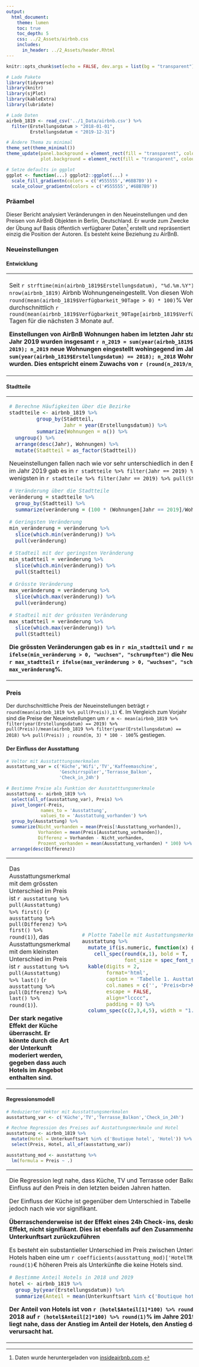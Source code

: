 ```yaml
---
output:
  html_document:
    theme: lumen
    toc: true
    toc_depth: 5
    css: ../2_Assets/airbnb.css
    includes:
      in_header: ../2_Assets/header.Rhtml
---
```


```r
knitr::opts_chunk$set(echo = FALSE, dev.args = list(bg = "transparent"))

# Lade Pakete
library(tidyverse)
library(knitr)
library(sjPlot)
library(kableExtra)
library(lubridate)

# Lade Daten
airbnb_1819 <- read_csv('../1_Data/airbnb.csv') %>% 
  filter(Erstellungsdatum > "2018-01-01", 
         Erstellungsdatum < "2019-12-31")

# Ändere Thema zu minimal
theme_set(theme_minimal())
theme_update(panel.background = element_rect(fill = "transparent", colour = NA),
             plot.background = element_rect(fill = "transparent", colour = NA))

# Setze defaults in ggplot
ggplot <- function(...) ggplot2::ggplot(...) + 
  scale_fill_gradientn(colors = c('#555555','#6BB7B9')) + 
  scale_colour_gradientn(colors = c('#555555','#6BB7B9'))

```

### Präambel

Dieser Bericht analysiert Veränderungen in den Neueinstellungen und den Preisen von AirBnB Objekten in Berlin, Deutschland. Er wurde zum Zwecke der Übung auf Basis öffentlich verfügbarer Daten^[Daten wurde heruntergeladen von [insideairbnb.com](http://insideairbnb.com/get-the-data.html).] erstellt und repräsentiert einzig die Position der Autoren. Es besteht keine Beziehung zu AirBnB.   

### Neueinstellungen

#### Entwicklung

<table>
  <col width = 40%>
  <col width = 10%>
  <col width = 50%>
  <tr>
  <td>
  
Seit `r strftime(min(airbnb_1819$Erstellungsdatum), "%d.%m.%Y")` wurden in Berlin `r nrow(airbnb_1819)` Airbnb Wohnungeneingestellt. Von diesen Wohnungn weisen aktuell `r round(mean(airbnb_1819$Verfügbarkeit_90Tage > 0) * 100)`% Verfügbarkeiten von durchschnittlich `r round(mean(airbnb_1819$Verfügbarkeit_90Tage[airbnb_1819$Verfügbarkeit_90Tage>0]),1)` Tagen für die nächsten 3 Monate auf.

**Einstellungen von AirBnB Wohnungen haben im letzten Jahr stark zugenommen. Im Jahr 2019 wurden insgesamt `r n_2019 = sum(year(airbnb_1819$Erstellungsdatum) == 2019); n_2019` neue Wohnungen eingestellt wohingegend im Jahr 2018 nur `r n_2018 = sum(year(airbnb_1819$Erstellungsdatum) == 2018); n_2018` Wohnungen eingestellt wurden. Dies entspricht einem Zuwachs von `r (round(n_2019/n_2018, 2) - 1)*100`%.**
  
  </td>
  <td>
  
  </td>
  <td>

```r

# Plotte Häufigkeiten
ggplot(airbnb_1819 %>% 
         group_by(Jahr = year(Erstellungsdatum), 
                  Monat_tmp = month(Erstellungsdatum)) %>% 
         summarize(
           Monat = as_factor(paste(first(Jahr), first(Monat_tmp), sep = '-')),
           Wohnungen = n()), 
       aes(x = Monat, y = Wohnungen, fill = Jahr)) + 
  geom_bar(stat = 'identity', position = 'dodge') + 
  theme(legend.position = 'none',
        axis.text.x = element_text(angle = 45, hjust = 1)) 

# Ergänze caption
cap = "<center>Figure 1. Neueinstellungen pro Monat.</center>"

```

  </td>
  </tr>
</table>

#### Stadtteile

<table>
<col width = 40%>
<col width = 10%>
<col width = 50%>
<tr>
  <td>

```r
# Berechne Häufigkeiten über die Bezirke
stadtteile <- airbnb_1819 %>% 
         group_by(Stadtteil, 
                  Jahr = year(Erstellungsdatum)) %>% 
         summarize(Wohnungen = n()) %>% 
  ungroup() %>% 
  arrange(desc(Jahr), Wohnungen) %>% 
  mutate(Stadtteil = as_factor(Stadtteil))
```

Neueinstellungen fallen nach wie vor sehr unterschiedlich in den Bezirke aus. Die meisten Neueinstellungen im Jahr 2019 gab es in `r stadtteile %>% filter(Jahr == 2019) %>% pull(Stadtteil) %>% last()`, die wenigsten in `r stadtteile %>% filter(Jahr == 2019) %>% pull(Stadtteil) %>% first()`.   
 
```r
# Veränderung über die Stadtteile
veränderung = stadtteile %>% 
  group_by(Stadtteil) %>% 
  summarize(veränderung = (100 * (Wohnungen[Jahr == 2019]/Wohnungen[Jahr == 2018] - 1)) %>% round(1))

# Geringsten Veränderung
min_veränderung = veränderung %>% 
  slice(which.min(veränderung)) %>% 
  pull(veränderung)

# Stadteil mit der geringsten Veränderung
min_stadtteil = veränderung %>% 
  slice(which.min(veränderung)) %>% 
  pull(Stadtteil)

# Grösste Veränderung
max_veränderung = veränderung %>% 
  slice(which.max(veränderung)) %>% 
  pull(veränderung)

# Stadteil mit der grössten Veränderung
max_stadtteil = veränderung %>% 
  slice(which.max(veränderung)) %>% 
  pull(Stadtteil)
```

**Die grössten Veränderungen gab es in `r min_stadtteil` und `r max_stadtteil`. In `r min_stadtteil` `r ifelse(min_veränderung > 0, "wuchsen", "schrumpften")` die Neueinstellungen um `r min_veränderung`%, in `r max_stadtteil` `r ifelse(max_veränderung > 0, "wuchsen", "schrumpften")` die Neueinstellungen um `r max_veränderung`%.**


  </td>
  <td>
  </td>
  <td>

```r
# Plotte Häufigkeieten der Stadtteile
ggplot(stadtteile, 
       aes(y = Stadtteil, x = Wohnungen, group = Jahr, fill = Jahr)) + 
  geom_bar(stat = 'identity', position = 'dodge') + 
  theme(legend.position = 'none') + labs(y='')

# Ergänze caption
cap = "<center>Figure 2. Neueinstellungen pro Bezirk</center>"
```

  </td>
  </tr>
</table>

### Preis

Der durchschnittliche Preis der Neueinstellungen beträgt `r round(mean(airbnb_1819 %>% pull(Preis)),1)` €. Im Vergleich zum Vorjahr sind die Preise der Neueinstellungen um `r m <- mean(airbnb_1819 %>% filter(year(Erstellungsdatum) == 2019) %>% pull(Preis))/mean(airbnb_1819 %>% filter(year(Erstellungsdatum) == 2018) %>% pull(Preis)) ; round(m, 3) * 100 - 100`% gestiegen.

#### Der Einfluss der Ausstattung

```r
# Veltor mit Ausstatttungsmerkmalen
ausstattung_var = c('Küche','Wifi','TV','Kaffeemaschine',
                    'Geschirrspüler','Terrasse_Balkon',
                    'Check_in_24h')

# Bestimme Preise als Funktion der Ausstatttungsmerkmale
ausstattung <- airbnb_1819 %>% 
  select(all_of(ausstattung_var), Preis) %>%
  pivot_longer(-Preis,
             names_to = 'Ausstattung',
             values_to = 'Ausstattung_vorhanden') %>% 
  group_by(Ausstattung) %>% 
  summarize(Nicht_vorhanden = mean(Preis[!Ausstattung_vorhanden]),
            Vorhanden = mean(Preis[Ausstattung_vorhanden]),
            Differenz = Vorhanden - Nicht_vorhanden, 
            Prozent_vorhanden = mean(Ausstattung_vorhanden) * 100) %>% 
  arrange(desc(Differenz)) 
```

<table width=100%>
<col width = 25%>
<col width = 10%>
<col width = 65%>
<tr>
  <td>
  
Das Ausstattungsmerkmal mit dem grössten Unterschied im Preis ist `r ausstattung %>% pull(Ausstattung) %>% first()` (`r ausstattung %>% pull(Differenz) %>% first() %>% round(1)`), das Ausstattungsmerkmal mit dem kleinsten Unterschied im Preis ist `r ausstattung %>% pull(Ausstattung) %>% last()` (`r ausstattung %>% pull(Differenz) %>% last() %>% round(1)`). 
  
<b>Der stark negative Effekt der Küche überrascht. Er könnte durch die Art der Unterkunft moderiert werden, gegeben dass auch Hotels im Angebot enthalten sind.</b>  
  
  </td>
  <td>
  </td>
  <td>

```r
# Plotte Tabelle mit Austattungsmerkmalen
ausstattung %>% 
  mutate_if(is.numeric, function(x) {
    cell_spec(round(x,1), bold = T, 
              font_size = spec_font_size(x, begin=10, end=16))}) %>%
  kable(digits = 2,
        format='html', 
        caption = 'Tabelle 1. Austtatung und Einfluss auf den Preis', 
        col.names = c('', 'Preis<br>Nicht-vorh.', 'Preis<br>vorh.','Differenz','Prozent<br>vorh.'),
        escape = FALSE,
        align="lcccc",
        padding = 0) %>% 
  column_spec(c(2,3,4,5), width = "1.2in") 
```

  </td>
  </tr>
</table>

#### Regressionsmodell

```r
# Reduzierter Vektor mit Ausstattungsmerkmalen
ausstattung_var <- c('Küche','TV','Terrasse_Balkon','Check_in_24h')

# Rechne Regression des Preises auf Austattungsmerkmale und Hotel
ausstattung <- airbnb_1819 %>% 
  mutate(Hotel = Unterkunftsart %in% c('Boutique hotel', 'Hotel')) %>% 
  select(Preis, Hotel, all_of(ausstattung_var)) 

ausstattung_mod <- ausstattung %>% 
  lm(formula = Preis ~ .)
```

<table width=100%>
<col width = 50%>
<col width = 10%>
<col width = 40%>
<tr>
  <td>
  
Die Regression legt nahe, dass Küche, TV und Terrasse oder Balkon den grössten Einfluss auf den Preis in den letzten beiden Jahren hatten. 
  
Der Einfluss der Küche ist gegenüber dem Unterschied in Tabelle 1 gesunken, jedoch nach wie vor signifikant. 
  
<b>Überraschenderweise ist der Effekt eines 24h Check-ins, deskriptiv der grösste Effekt, nicht signifikant. Dies ist ebenfalls auf den Zusammenhang zur Unterkunftsart zurückzuführen</b>
  
Es besteht ein substantieller Unterschied im Preis zwischen Unterkunftsarten. Hotels haben eine um `r coefficients(ausstattung_mod)['HotelTRUE'] %>% round(1)`€ höheren Preis als Unterkünfte die keine Hotels sind.  
  
```r
# Bestimme Anteil Hotels in 2018 und 2019
hotel <- airbnb_1819 %>% 
  group_by(year(Erstellungsdatum)) %>% 
  summarize(Anteil = mean(Unterkunftsart %in% c('Boutique hotel', 'Hotel'))) 
```

<b>Der Anteil von Hotels ist von `r (hotel$Anteil[1]*100) %>% round(1)`% im Jahre 2018 auf `r (hotel$Anteil[2]*100) %>% round(1)`% im Jahre 2019 gestiegen. Es liegt nahe, dass der Anstieg im Anteil der Hotels, den Anstieg der Objektpreise verursacht hat. 

  
  </td>
  <td>
  </td>
  <td>

```r
# Tabelle mit Ergebnissen der Regression
tab_model(ausstattung_mod,
          pred.labels = c('Achsenabschnitt', names(ausstattung)[-1]),
          title = 'Table 2. Regression des Preises auf die Ausstattung.',
          CSS = list(css.caption = "font-weight:500", 
                     css.table = "width: auto; margin-right: 0px;margin-left: auto;"))
```

  </td>
  </tr>
</table>
